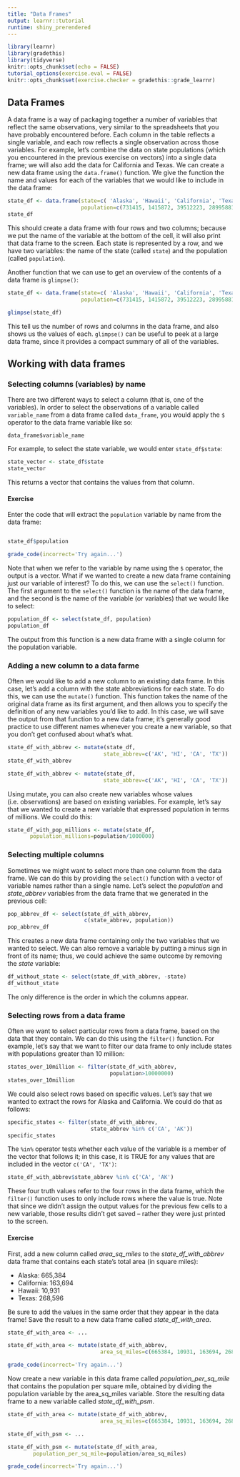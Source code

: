 ```yaml
---
title: "Data Frames"
output: learnr::tutorial
runtime: shiny_prerendered
---
```


```r
library(learnr)
library(gradethis)
library(tidyverse)
knitr::opts_chunk$set(echo = FALSE)
tutorial_options(exercise.eval = FALSE)
knitr::opts_chunk$set(exercise.checker = gradethis::grade_learnr)
```

## Data Frames

A data frame is a way of packaging together a number of variables that reflect the same observations, very similar to the spreadsheets that you have probably encountered before.  Each column in the table reflects a single variable, and each row reflects a single observation across those variables.  For example, let's combine the data on state populations (which you encountered in the previous exercise on vectors) into a single data frame; we will also add the data for California and Texas.  We can create a new data frame using the `data.frame()` function.  We give the function the name and values for each of the variables that we would like to include in the data frame:

```r
state_df <- data.frame(state=c( 'Alaska', 'Hawaii', 'California', 'Texas'),
                       population=c(731415, 1415872, 39512223, 28995881))
state_df
```

This should create a data frame with four rows and two columns; because we put the name of the variable at the bottom of the cell, it will also print that data frame to the screen.  Each state is represented by a row, and we have two variables: the name of the state (called `state`) and the population (called `population`).

Another function that we can use to get an overview of the contents of a data frame is `glimpse()`:

```r
state_df <- data.frame(state=c( 'Alaska', 'Hawaii', 'California', 'Texas'),
                       population=c(731415, 1415872, 39512223, 28995881))

```

```r
glimpse(state_df)
```

This tell us the number of rows and columns in the data frame, and also shows us the values of each.  `glimpse()` can be useful to peek at a large data frame, since it provides a compact summary of all of the variables.

## Working with data frames

### Selecting columns (variables) by name

There are two different ways to select a column (that is, one of the variables).  In order to select the observations of a variable called `variable_name` from a data frame called `data_frame`, you would apply the `$` operator to the data frame variable like so:

`data_frame$variable_name`

For example, to select the state variable, we would enter `state_df$state`:

```r
state_vector <- state_df$state
state_vector
```

This returns a vector that contains the values from that column.  

#### Exercise

Enter the code that will extract the `population` variable by name from the data frame:

```r

```

```r
state_df$population
```

```r
grade_code(incorrect='Try again...')
```

Note that when we refer to the variable by name using the `$` operator, the output is a vector. What if we wanted to create a new data frame containing just our variable of interest?  To do this, we can use the `select()` function.  The first argument to the `select()` function is the name of the data frame, and the second is the name of the variable (or variables) that we would like to select:

```r
population_df <- select(state_df, population)
population_df
```

The output from this function is a new data frame with a single column for the population variable.


### Adding a new column to a data farme

Often we would like to add a new column to an existing data frame.  In this case, let's add a column with the state abbreviations for each state.  To do this, we can use the `mutate()` function.  This function takes the name of the original data frame as its first argument, and then allows you to specify the definition of any new variables you'd like to add.  In this case, we will save the output from that function to a new data frame; it's generally good practice to use different names whenever you create a new variable, so that you don't get confused about what's what.

```r
state_df_with_abbrev <- mutate(state_df,
                              state_abbrev=c('AK', 'HI', 'CA', 'TX'))
state_df_with_abbrev
```

```r
state_df_with_abbrev <- mutate(state_df,
                              state_abbrev=c('AK', 'HI', 'CA', 'TX'))

```

Using mutate, you can also create new variables whose values (i.e. observations) are based on existing variables. For example, let's say that we wanted to create a new variable that expressed population in terms of millions.  We could do this:

```r

state_df_with_pop_millions <- mutate(state_df,
       population_millions=population/1000000)
```

### Selecting multiple columns

Sometimes we might want to select more than one column from the data frame.  We can do this by providing the `select()` function with a vector of variable names rather than a single name.  Let's select the *population* and *state_abbrev* variables from the data frame that we generated in the previous cell:

```r
pop_abbrev_df <- select(state_df_with_abbrev, 
                        c(state_abbrev, population))
pop_abbrev_df
```

This creates a new data frame containing only the two variables that we wanted to select.  We can also remove a variable by putting a minus sign in front of its name; thus, we could achieve the same outcome by removing the *state* variable:

```r
df_without_state <- select(state_df_with_abbrev, -state)
df_without_state
```
The only difference is the order in which the columns appear.

### Selecting rows from a data frame

Often we want to select particular rows from a data frame, based on the data that they contain.  We can do this using the `filter()` function.  For example, let's say that we want to filter our data frame to only include states with populations greater than 10 million:

```r
states_over_10million <- filter(state_df_with_abbrev,
                                population>10000000)
states_over_10million
```

We could also select rows based on specific values.  Let's say that we wanted to extract the rows for Alaska and California.  We could do that as follows:

```r
specific_states <- filter(state_df_with_abbrev, 
                          state_abbrev %in% c('CA', 'AK'))
specific_states
```

The `%in%` operator tests whether each value of the variable is a member of the vector that follows it; in this case, it is TRUE for any values that are included in the vector `c('CA', 'TX')`:

```r
state_df_with_abbrev$state_abbrev %in% c('CA', 'AK')
```

These four truth values refer to the four rows in the data frame, which the `filter()` function uses to only include rows where the value is true.  Note that since we didn't assign the output values for the previous few cells to a new variable, those results didn't get saved -- rather they were just printed to the screen.

#### Exercise

First, add a new column called *area_sq_miles* to the *state_df_with_abbrev* data frame that contains each state's total area (in square miles):

- Alaska: 665,384
- California: 163,694
- Hawaii: 10,931
- Texas: 268,596

Be sure to add the values in the same order that they appear in the data frame! Save the result to a new data frame called *state_df_with_area*.  

```r
state_df_with_area <- ...
```

```r
state_df_with_area <- mutate(state_df_with_abbrev,
                             area_sq_miles=c(665384, 10931, 163694, 268596))
```

```r
grade_code(incorrect='Try again...')
```


Now create a new variable in this data frame called *population_per_sq_mile* that contains the population per square mile, obtained by dividing the population variable by the area_sq_miles variable.  Store the resulting data frame to a new variable called *state_df_with_psm*.

```r
state_df_with_area <- mutate(state_df_with_abbrev,
                             area_sq_miles=c(665384, 10931, 163694, 268596))
```

```r
state_df_with_psm <- ...
```

```r
state_df_with_psm <- mutate(state_df_with_area,
        population_per_sq_mile=population/area_sq_miles)
```

```r
grade_code(incorrect='Try again...')
```
